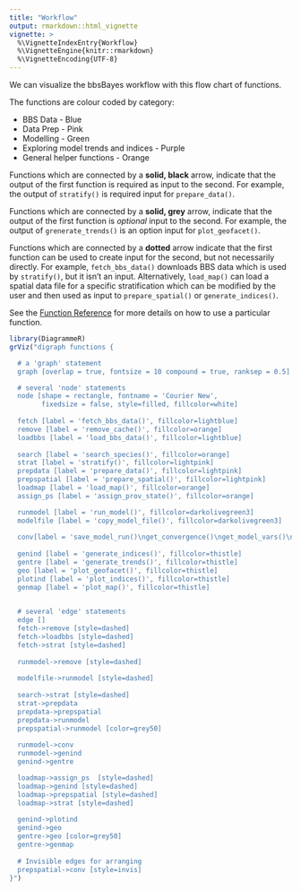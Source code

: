 ```yaml
---
title: "Workflow"
output: rmarkdown::html_vignette
vignette: >
  %\VignetteIndexEntry{Workflow}
  %\VignetteEngine{knitr::rmarkdown}
  %\VignetteEncoding{UTF-8}
---
```


We can visualize the bbsBayes workflow with this flow chart of functions.

The functions are colour coded by category:

- BBS Data - Blue
- Data Prep - Pink
- Modelling - Green
- Exploring model trends and indices - Purple
- General helper functions - Orange

Functions which are connected by a **solid, black** arrow, indicate that the
output of the first function is required as input to the second. For example,
the output of `stratify()` is required input for `prepare_data()`.

Functions which are connected by a **solid, grey** arrow, indicate that the
output of the first function is *optional* input to the second. For example, the
output of `grenerate_trends()` is an option input for `plot_geofacet()`.

Functions which are connected by a **dotted** arrow indicate that the first 
function can be used to create input for the second, but not necessarily 
directly. For example, `fetch_bbs_data()` downloads BBS data which is used by
`stratify()`, but it isn't an input. Alternatively, `load_map()` can load
a spatial data file for a specific stratification which can be modified by the
user and then used as input to `prepare_spatial()` or `generate_indices()`. 

See the [Function Reference](../reference) for more details on how to use a
particular function.

```r
library(DiagrammeR)
grViz("digraph functions {

  # a 'graph' statement
  graph [overlap = true, fontsize = 10 compound = true, ranksep = 0.5]

  # several 'node' statements
  node [shape = rectangle, fontname = 'Courier New', 
        fixedsize = false, style=filled, fillcolor=white]
        
  fetch [label = 'fetch_bbs_data()', fillcolor=lightblue]
  remove [label = 'remove_cache()', fillcolor=orange]
  loadbbs [label = 'load_bbs_data()', fillcolor=lightblue]
  
  search [label = 'search_species()', fillcolor=orange]
  strat [label = 'stratify()', fillcolor=lightpink]
  prepdata [label = 'prepare_data()', fillcolor=lightpink]
  prepspatial [label = 'prepare_spatial()', fillcolor=lightpink]
  loadmap [label = 'load_map()', fillcolor=orange]
  assign_ps [label = 'assign_prov_state()', fillcolor=orange]

  runmodel [label = 'run_model()', fillcolor=darkolivegreen3]
  modelfile [label = 'copy_model_file()', fillcolor=darkolivegreen3]
  
  conv[label = 'save_model_run()\nget_convergence()\nget_model_vars()\nget_summary()', fillcolor=darkolivegreen3]
  
  genind [label = 'generate_indices()', fillcolor=thistle]
  gentre [label = 'generate_trends()', fillcolor=thistle]
  geo [label = 'plot_geofacet()', fillcolor=thistle]
  plotind [label = 'plot_indices()', fillcolor=thistle]
  genmap [label = 'plot_map()', fillcolor=thistle]
  

  # several 'edge' statements
  edge []
  fetch->remove [style=dashed]
  fetch->loadbbs [style=dashed]
  fetch->strat [style=dashed]
  
  runmodel->remove [style=dashed]
  
  modelfile->runmodel [style=dashed]
  
  search->strat [style=dashed]
  strat->prepdata
  prepdata->prepspatial
  prepdata->runmodel
  prepspatial->runmodel [color=grey50]
  
  runmodel->conv
  runmodel->genind
  genind->gentre

  loadmap->assign_ps  [style=dashed] 
  loadmap->genind [style=dashed] 
  loadmap->prepspatial [style=dashed] 
  loadmap->strat [style=dashed] 
  
  genind->plotind
  genind->geo
  gentre->geo [color=grey50]
  gentre->genmap
  
  # Invisible edges for arranging
  prepspatial->conv [style=invis]
}")
```


